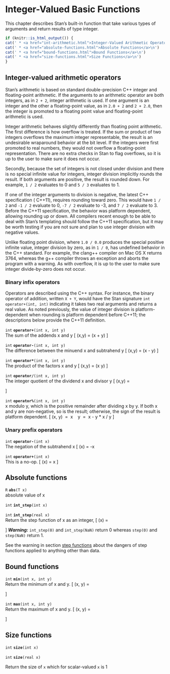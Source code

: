 # Integer-Valued Basic Functions

This chapter describes Stan's built-in function that take various
types of arguments and return results of type integer.

```r
if (knitr::is_html_output()) {
cat(' * <a href="int-arithmetic.html">Integer-Valued Arithmetic Operators</a>\n')
cat(' * <a href="absolute-functions.html">Absolute Functions</a>\n')
cat(' * <a href="bound-functions.html">Bound Functions</a>\n')
cat(' * <a href="size-functions.html">Size Functions</a>\n')
}
```

## Integer-valued arithmetic operators {#int-arithmetic}

Stan's arithmetic is based on standard double-precision  C++ integer
and floating-point arithmetic.  If the arguments to an arithmetic
operator are both integers, as in `2 + 2`, integer arithmetic is used.
If one argument is an integer and the other a floating-point value, as
in `2.0 + 2` and `2 + 2.0`, then the integer is promoted to a floating
point value and floating-point arithmetic is used.

Integer arithmetic behaves slightly differently than floating point
arithmetic.  The first difference is how overflow is treated.  If the
sum or product of two integers overflows the maximum integer
representable, the result is an undesirable wraparound behavior at the
bit level.  If the integers were first promoted to real numbers, they
would not overflow a floating-point representation.  There are no
extra checks in Stan to flag overflows, so it is up to the user to
make sure it does not occur.

Secondly, because the set of integers is not closed under division and
there is no special infinite value for integers, integer division
implicitly rounds the result.  If both arguments are positive, the
result is rounded down.  For example, `1 / 2` evaluates to 0 and `5 /
3` evaluates to 1.

If one of the integer arguments to division is negative, the latest
C++ specification ( C++11), requires rounding toward zero.  This would
have `1 / 2` and `-1 / 2` evaluate to 0, `-7 / 2` evaluate to -3, and
`7 / 2` evaluate to 3.  Before the  C++11 specification, the behavior
was platform dependent, allowing rounding up or down.  All compilers
recent enough to be able to deal with Stan's templating should follow
the  C++11 specification, but it may be worth testing if you are not
sure and plan to use integer division with negative values.

Unlike floating point division, where `1.0 / 0.0` produces the special
positive infinite value, integer division by zero, as in `1 / 0`, has
undefined behavior in the  C++ standard.  For example, the clang++
compiler on Mac OS X returns 3764, whereas the g++ compiler throws an
exception and aborts the program with a warning.  As with overflow, it
is up to the user to make sure integer divide-by-zero does not occur.

### Binary infix operators

Operators are described using the  C++ syntax.  For instance, the
binary operator of addition, written `X + Y`, would have the Stan
signature `int operator+(int, int)` indicating it takes two real
arguments and returns a real value.  As noted previously, the value of
integer division is platform-dependent when rounding is platform
dependent before C++11;  the descriptions below provide the C++11
definition.

<!-- int; operator+; (int x, int y); -->
\index{{\tt \bfseries operator\_add }!{\tt (int x, int y): int}|hyperpage}

`int` **`operator+`**`(int x, int y)`<br>\newline
The sum of the addends x and y \[ \text{operator+}(x,y) = (x + y) \]

<!-- int; operator-; (int x, int y); -->
\index{{\tt \bfseries operator\_subtract }!{\tt (int x, int y): int}|hyperpage}

`int` **`operator-`**`(int x, int y)`<br>\newline
The difference between the minuend x and subtrahend y \[
\text{operator-}(x,y) = (x - y) \]

<!-- int; operator*; (int x, int y); -->
\index{{\tt \bfseries operator\_multiply }!{\tt (int x, int y): int}|hyperpage}

`int` **`operator*`**`(int x, int y)`<br>\newline
The product of the factors x and y \[ \text{operator*}(x,y) = (x
\times y) \]

<!-- int; operator/; (int x, int y); -->
\index{{\tt \bfseries operator\_divide }!{\tt (int x, int y): int}|hyperpage}

`int` **`operator/`**`(int x, int y)`<br>\newline
The integer quotient of the dividend x and divisor y \[
\text{operator/}(x,y) = \begin{cases} \lfloor x / y \rfloor & \text{if
} x / y \geq 0 \\ - \lfloor \text{floor}(-x / y) \rfloor & \text{if }
x / y < 0. \end{cases} \]

<!-- int; operator%; (int x, int y); -->
\index{{\tt \bfseries operator\_mod }!{\tt (int x, int y): int}|hyperpage}

`int` **`operator%`**`(int x, int y)`<br>\newline
x modulo y, which is the positive remainder after dividing x by y. If
both x and y are non-negative, so is the result; otherwise, the sign
of the result is platform dependent. \[ \mathrm{operator\%}(x, y) \ =
\ x \ \text{mod} \ y \ = \ x - y * \lfloor x / y \rfloor \]

### Unary prefix operators

<!-- int; operator-; (int x); -->
\index{{\tt \bfseries operator\_subtract }!{\tt (int x): int}|hyperpage}

`int` **`operator-`**`(int x)`<br>\newline
The negation of the subtrahend x \[ \text{operator-}(x) = -x

<!-- int; operator+; (int x); -->
\index{{\tt \bfseries operator\_add }!{\tt (int x): int}|hyperpage}

`int` **`operator+`**`(int x)`<br>\newline
This is a no-op. \[ \text{operator+}(x) = x \]

## Absolute functions

<!-- R; abs; (T x); -->
\index{{\tt \bfseries abs }!{\tt (T x): R}|hyperpage}

`R` **`abs`**`(T x)`<br>\newline
absolute value of x

<!-- int; int_step; (int x); -->
\index{{\tt \bfseries int\_step }!{\tt (int x): int}|hyperpage}

`int` **`int_step`**`(int x)`<br>\newline

<!-- int; int_step; (real x); -->
\index{{\tt \bfseries int\_step }!{\tt (real x): int}|hyperpage}

`int` **`int_step`**`(real x)`<br>\newline
Return the step function of x as an integer, \[ \mathrm{int\_step}(x)
= \begin{cases} 1 & \text{if } x > 0 \\ 0 & \text{if } x \leq 0 \text{
or } x \text{ is } NaN \end{cases} \] _**Warning:**_ `int_step(0)` and
`int_step(NaN)` return 0 whereas `step(0)` and `step(NaN)` return 1.

See the warning in section [step functions](#step-functions) about the dangers of
step functions applied to anything other than data.

## Bound functions

<!-- int; min; (int x, int y); -->
\index{{\tt \bfseries min }!{\tt (int x, int y): int}|hyperpage}

`int` **`min`**`(int x, int y)`<br>\newline
Return the minimum of x and y. \[ \text{min}(x, y) = \begin{cases} x &
\text{if } x < y\\ y & \text{otherwise} \end{cases} \]

<!-- int; max; (int x, int y); -->
\index{{\tt \bfseries max }!{\tt (int x, int y): int}|hyperpage}

`int` **`max`**`(int x, int y)`<br>\newline
Return the maximum of x and y. \[ \text{max}(x, y) = \begin{cases} x &
\text{if } x > y\\ y & \text{otherwise} \end{cases} \]

## Size functions

<!-- int; size; (int x); -->
\index{{\tt \bfseries size }!{\tt (int x): int}|hyperpage}

`int` **`size`**`(int x)`<br>\newline

<!-- int; min; (real x); -->
\index{{\tt \bfseries size }!{\tt (real x): int}|hyperpage}

`int` **`size`**`(real x)`<br>\newline

Return the size of `x` which for scalar-valued `x` is 1


